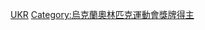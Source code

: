 {{Commonscat|Olympic silver medalists for Ukraine}}

[[Category:奥林匹克运动会银牌得主|UKR]]
[[Category:烏克蘭奧林匹克運動會獎牌得主|Category:烏克蘭奧林匹克運動會獎牌得主]]